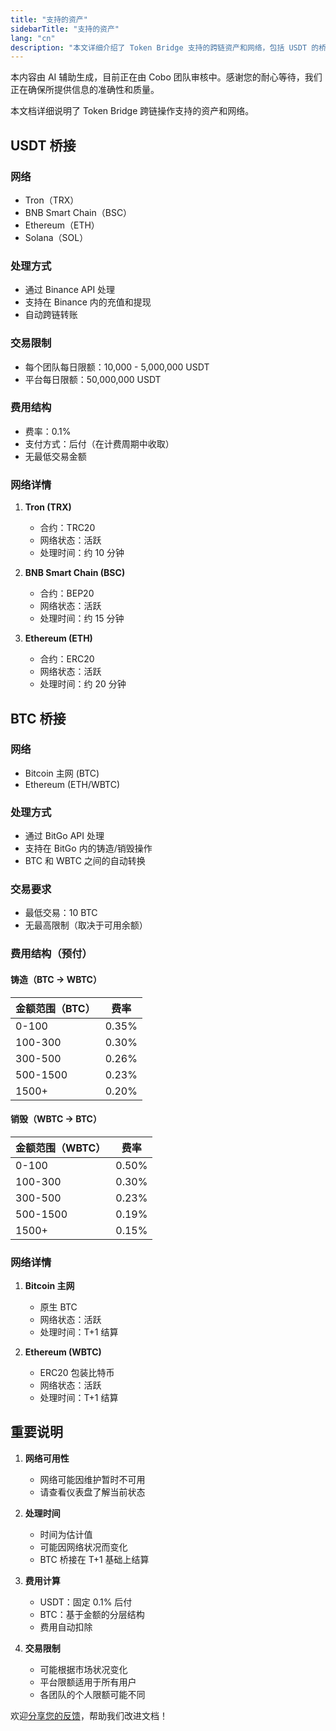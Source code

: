 ```yaml
---
title: "支持的资产"
sidebarTitle: "支持的资产"
lang: "cn"
description: "本文详细介绍了 Token Bridge 支持的跨链资产和网络，包括 USDT 的桥接方式及其处理流程。"
---
```


<Note>本内容由 AI 辅助生成，目前正在由 Cobo 团队审核中。感谢您的耐心等待，我们正在确保所提供信息的准确性和质量。</Note>

本文档详细说明了 Token Bridge 跨链操作支持的资产和网络。

## USDT 桥接

### 网络
- Tron（TRX）
- BNB Smart Chain（BSC）
- Ethereum（ETH）
- Solana（SOL）

### 处理方式
- 通过 Binance API 处理
- 支持在 Binance 内的充值和提现
- 自动跨链转账

### 交易限制
- 每个团队每日限额：10,000 - 5,000,000 USDT
- 平台每日限额：50,000,000 USDT

### 费用结构
- 费率：0.1%
- 支付方式：后付（在计费周期中收取）
- 无最低交易金额

### 网络详情
1. **Tron (TRX)**
   - 合约：TRC20
   - 网络状态：活跃
   - 处理时间：约 10 分钟

2. **BNB Smart Chain (BSC)**
   - 合约：BEP20
   - 网络状态：活跃
   - 处理时间：约 15 分钟

3. **Ethereum (ETH)**
   - 合约：ERC20
   - 网络状态：活跃
   - 处理时间：约 20 分钟

## BTC 桥接

### 网络
- Bitcoin 主网 (BTC)
- Ethereum (ETH/WBTC)

### 处理方式
- 通过 BitGo API 处理
- 支持在 BitGo 内的铸造/销毁操作
- BTC 和 WBTC 之间的自动转换

### 交易要求
- 最低交易：10 BTC
- 无最高限制（取决于可用余额）

### 费用结构（预付）

#### 铸造（BTC → WBTC）
| 金额范围（BTC） | 费率 |
|----------------|------|
| 0-100          | 0.35% |
| 100-300        | 0.30% |
| 300-500        | 0.26% |
| 500-1500       | 0.23% |
| 1500+          | 0.20% |

#### 销毁（WBTC → BTC）
| 金额范围（WBTC） | 费率 |
|----------------|------|
| 0-100          | 0.50% |
| 100-300        | 0.30% |
| 300-500        | 0.23% |
| 500-1500       | 0.19% |
| 1500+          | 0.15% |

### 网络详情
1. **Bitcoin 主网**
   - 原生 BTC
   - 网络状态：活跃
   - 处理时间：T+1 结算

2. **Ethereum (WBTC)**
   - ERC20 包装比特币
   - 网络状态：活跃
   - 处理时间：T+1 结算

## 重要说明

1. **网络可用性**
   - 网络可能因维护暂时不可用
   - 请查看仪表盘了解当前状态

2. **处理时间**
   - 时间为估计值
   - 可能因网络状况而变化
   - BTC 桥接在 T+1 基础上结算

3. **费用计算**
   - USDT：固定 0.1% 后付
   - BTC：基于金额的分层结构
   - 费用自动扣除

4. **交易限制**
   - 可能根据市场状况变化
   - 平台限额适用于所有用户
   - 各团队的个人限额可能不同

<Tip>欢迎[分享您的反馈](https://forms.zohopublic.com/cobo/form/DocumentFeedbackForm/formperma/QvLOhxJv1_JMsJ-1dleZ8Itb_7rzN-LtgvsDdxosoVI?referrername=manuals)，帮助我们改进文档！</Tip>
